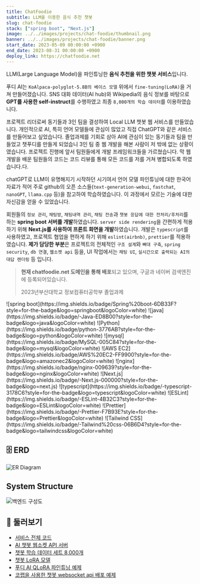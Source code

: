 ```yaml
---
title: ChatFoodie
subtitle: LLM을 이용한 음식 추천 챗봇
slug: chat-foodie
stack: ["spring boot", "Next.js"]
image: ../../images/projects/chat-foodie/thumbnail.png
banner: ../../images/projects/chat-foodie/banner.png
start_date: 2023-05-09 00:00:00 +0900
end_date: 2023-08-31 00:00:00 +0900
deploy_link: https://chatfoodie.net
---
```




LLM(Large Language Model)을 파인튜닝한 **음식 추천을 위한 챗봇 서비스**입니다.

푸디 AI는 `KoAlpaca-polyglot-5.8B의 베이스 모델` 위에서 `fine-tuning(LoRA)`을 거쳐 만들어졌습니다. SNS 대화 데이터(AI hub)와 Wikipedia의 음식 정보를 바탕으로 **GPT를 사용한 self-instruct**를 수행하였고 최종 `8,000개의 학습 데이터`를 이용하였습니다.

프로젝트 리더로써 동기들과 3인 팀을 결성하여 Local LLM 챗봇 웹 서비스를 만들었습니다. 개인적으로 AI, 특히 언어 모델들에 관심이 많았고 직접 ChatGPT와 같은 서비스를 만들어보고 싶었습니다. 졸업과제를 기회로 삼아 AI에 관심이 있는 동기들과 팀을 만들었고 챗푸디를 만들게 되었습니 3인 팀 중 웹 개발을 해본 사람이 저 밖에 없는 상황이였습니다. 프로젝트 진행에 앞서 팀원들에게 개발 프레임워크들을 가르쳤습니다.  막 웹 개발을 배운 팀원들의 코드는 코드 리뷰를 통해 모든 코드를 저를 거쳐 병합되도록 하였습니다.다.

chatGPT로 LLM이 유명해지기 시작하던 시기여서 언어 모델 파인튜닝에 대한 한국어 자료가 적어 주로 github의 오픈 소스들(`text-generation-webui`, `fastchat`, `nanoGPT`, `llama.cpp` 등)을 참고하여 학습하였습니다. 이 과정에서 모르는 기술에 대한 자신감을 얻을 수 있었습니다.

회원들의 `정보 관리`, `채팅방`, `채팅내역 관리`, `채팅 전송`과 `챗봇 응답에 대한 전처리/후처리`를 하는 **spring boot 서버를 개발**하였습니다. `server side rendering`을 간편하게 적용하기 위해 **Next.js를 사용하여 프론트 화면을 개발**하였습니다. 개발은 `typescript`를 사용하였고, 프로젝트 협업을 편하게 하기 위해 `eslint(airbnb)`, `prettier`를 적용하였습니다. **제가 담당한 부분**은 프로젝트의 전체적인 `구조 설계`와 `뼈대 구축`, `spring security`, `db 연결`, `웹소켓 api` 등을, UI 작업에서는 `채팅 UI`, `실시간으로 출력되는 AI의 대답 렌더링` 등 입니다.

> **현재 chatfoodie.net 도메인을 통해 배포**되고 있으며, 구글과 네이버 검색엔진에 등록되어있습니다.
>
> 2023년부산대학교 정보컴퓨터공학부 졸업과제

<Stacks>
  ![spring boot](https://img.shields.io/badge/Spring%20boot-6DB33F?style=for-the-badge&logo=springboot&logoColor=white)
  ![java](https://img.shields.io/badge/-Java-ED8B00?style=for-the-badge&logo=java&logoColor=white)
  ![Python](https://img.shields.io/badge/python-3776AB?style=for-the-badge&logo=python&logoColor=white)
  ![mysql](https://img.shields.io/badge/MySQL-005C84?style=for-the-badge&logo=mysql&logoColor=white)
  ![AWS EC2](https://img.shields.io/badge/AWS%20EC2-FF9900?style=for-the-badge&logo=amazonec2&logoColor=white)
  ![nginx](https://img.shields.io/badge/nginx-009639?style=for-the-badge&logo=nginx&logoColor=white)
  ![Next.js](https://img.shields.io/badge/-Next.js-000000?style=for-the-badge&logo=next.js)
  ![typescript](https://img.shields.io/badge/-typescript-3178C6?style=for-the-badge&logo=typescript&logoColor=white)
  ![ESLint](https://img.shields.io/badge/-ESLint-4B32C3?style=for-the-badge&logo=ESLint&logoColor=white)
  ![Prettier](https://img.shields.io/badge/-Prettier-F7B93E?style=for-the-badge&logo=Prettier&logoColor=white)
  ![Tailwind CSS](https://img.shields.io/badge/-Tailwind%20css-06B6D4?style=for-the-badge&logo=tailwindcss&logoColor=white)
</Stacks>

## 🗄️️ ERD

![ER Diagram](../images/projects/chat-foodie/erd.png)

## System Structure

![백엔드 구성도](../images/projects/chat-foodie/structure.png)

## 🔗 둘러보기

- [서비스 전체 코드](https://github.com/jagaldol/chat-foodie) <FontAwesomeIcon size="lg" icon={faGithub} />
- [AI 챗봇 웹소켓 API 서버](https://github.com/jagaldol/chat-foodie-chatbot-server) <FontAwesomeIcon size="lg" icon={faGithub} />
- [챗봇 학습 데이터 세트 8,000개](https://huggingface.co/datasets/jagaldol/chat-foodie)
- [챗봇 LoRA 모델](https://huggingface.co/sm136599/chatfoodie-koalpaca-polyglot-5_8b-5150step-8batch_5epoch)
- [푸디 AI QLoRA 파인튜닝 예제](https://colab.research.google.com/github/jagaldol/chat-foodie/blob/main/chatbot/Deploy_chatbot_server_as_public_with_colab.ipynb)
- [코랩을 사용한 챗봇 websocket api 배포 예제](https://colab.research.google.com/github/jagaldol/chat-foodie/blob/main/chatbot/Deploy_chatbot_server_as_public_with_colab.ipynb)

<MemberContainer>
  <MemberGrid members={[
    {
      imageSrc: 'https://github.com/jagaldol.png',
      link: 'https://github.com/jagaldol',
      name: '안혜준(팀장)',
      description: '시스템 설계, 백엔드 및 프론트 개발'
    },
    {
      imageSrc: 'https://github.com/sm136599.png',
      link: 'https://github.com/sm136599',
      name: '박성민',
      description: 'AI 모델 학습, 백엔드 및 프론트 개발'
    },
    {
      imageSrc: 'https://github.com/icarus012832.png',
      link: 'https://github.com/icarus012832',
      name: '박진영',
      description: '서비스 UI 디자인, 백엔드 및 프론트 개발'
    }
  ]} />
</MemberContainer>